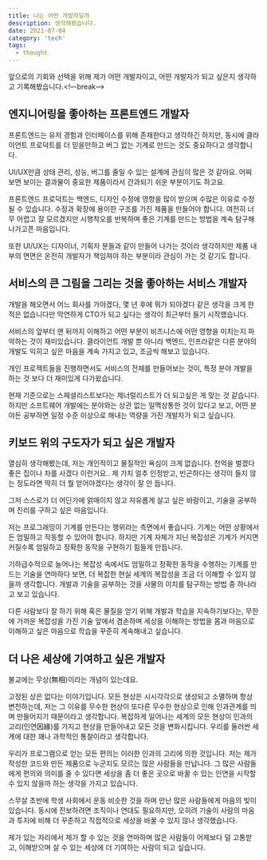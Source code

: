 ```yaml
---
title: 나는 어떤 개발자일까
description: 생각해봤습니다.
date: 2021-07-04
category: 'tech'
tags:
  - thought
---
```


앞으로의 기회와 선택을 위해 제가 어떤 개발자이고, 어떤 개발자가 되고 싶은지 생각하고 기록해봤습니다.<!–-break-–>

## 엔지니어링을 좋아하는 프론트엔드 개발자

프론트엔드는 유저 경험과 인터페이스를 위해 존재한다고 생각하긴 하지만, 동시에 클라이언트 프로덕트를 더 믿을만하고 버그 없는 기계로 만드는 것도 중요하다고 생각합니다.

UI/UX만큼 상태 관리, 성능, 버그를 줄일 수 있는 설계에 관심이 많은 것 같아요. 어찌 보면 보이는 결과물이 중요한 제품이라서 간과되기 쉬운 부분이기도 하고요.

프론트엔드 프로덕트는 백엔드, 디자인 수정에 영향을 많이 받으며 수많은 이유로 수정될 수 있습니다. 수정과 확장에 용이한 구조를 가진 제품을 만들어야 합니다. 여전히 너무 어렵고 잘 모르겠지만 시행착오를 반복하며 좋은 기계를 만드는 방법을 계속 탐구해 나가고픈 마음입니다.

또한 UI/UX는 디자이너, 기획자 분들과 같이 만들어 나가는 것이라 생각하지만 제품 내부의 면면은 온전히 개발자가 책임져야 하는 부분이라 관심이 가는 것 같기도 합니다.

## 서비스의 큰 그림을 그리는 것을 좋아하는 서비스 개발자

개발을 해오면서 어느 회사를 가야겠다, 몇 년 후에 뭐가 되야겠다 같은 생각을 크게 한 적은 없습니다만 막연하게 CTO가 되고 싶다는 생각이 최근부터 들기 시작했습니다.

서비스의 앞부터 맨 뒤까지 이해하고 어떤 부분이 비즈니스에 어떤 영향을 미치는지 파악하는 것이 재미있습니다. 클라이언트 개발 뿐 아니라 백엔드, 인프라같은 다른 분야의 개발도 익히고 싶은 마음을 계속 가지고 있고, 조금씩 해보고 있습니다.

개인 프로젝트들을 진행하면서도 서비스의 전체를 만들어보는 것이, 특정 분야 개발을 하는 것 보다 더 재미있게 다가왔습니다.

현재 기준으로는 스페셜리스트보다는 제너럴리스트가 더 되고싶은 게 맞는 것 같습니다. 하지만 소프트웨어 개발에는 분야와는 상관 없는 일맥상통한 것이 있다고 보고, 어떤 분야든 공부하면 일정 수준 이상으로 해내는 역량을 가진 개발자가 되고 싶습니다.

## 키보드 위의 구도자가 되고 싶은 개발자

열심히 생각해봤는데, 저는 개인적이고 물질적인 욕심이 크게 없습니다. 천억을 벌겠다 좋은 집이나 차를 사겠다 이런거요.. 제 가치 얼추 인정받고, 빈곤하다는 생각이 들지 않는 정도라면 딱히 더 뭘 얻어야겠다는 생각이 잘 안 듭니다.

그저 스스로가 더 어딘가에 얽매이지 않고 자유롭게 살고 싶은 바람이고, 기술을 공부하며 진리를 구하고 싶은 마음입니다.

저는 프로그래밍이 기계를 만든다는 행위라는 측면에서 좋습니다. 기계는 어떤 상황에서든 엄밀하고 작동할 수 있어야 합니다. 하지만 기계 자체가 지닌 복잡성은 기계가 커지면 커질수록 엄밀하고 정확한 동작을 구현하기 힘들게 만듭니다.

기하급수적으로 늘어나는 복잡성 속에서도 엄밀하고 정확한 동작을 수행하는 기계를 만드는 기술을 연마하다 보면, 더 복잡한 현실 세계의 복잡성을 조금 더 이해할 수 있지 않을까 생각합니다. 개발과 기술을 공부하는 것을 사물의 이치를 탐구하는 방법 중 하나라고 보고 있습니다.

다른 사람보다 잘 하기 위해 혹은 물질을 얻기 위해 개발과 학습을 지속하기보다는, 무한에 가까운 복잡성을 가진 기술 앞에서 겸손하며 세상을 이해하는 방법을 몸과 마음으로 이해하고 싶은 마음으로 학습을 꾸준히 계속해내고 싶습니다.

## 더 나은 세상에 기여하고 싶은 개발자

불교에는 무상(無相)이라는 개념이 있는데요.

고정된 상은 없다는 이야기입니다. 모든 현상은 시시각각으로 생성되고 소멸하며 항상 변천하는데, 저는 그 이유를 무수한 현상이 또다른 무수한 현상으로 인해 인과관계를 띄며 만들어지기 때문이라고 생각합니다. 복잡하게 일어나는 세계의 모든 현상이 인과의 고리(인연因緣)를 가지고 현상을 만들어내고 모든 것을 변화시킵니다. 우리를 둘러싼 세계에 대한 꽤나 과학적인 통찰이라고 생각합니다.

우리가 프로그램으로 얻는 모든 편의는 이러한 인과의 고리에 의한 것입니다. 저는 제가 작성한 코드와 만든 제품으로 누군지도 모르는 많은 사람들을 만납니다. 그 많은 사람들에게 편의와 의미를 줄 수 있다면 세상을 좀 더 좋은 곳으로 바꿀 수 있는 인연을 시작할 수 있지 않을까 하는 생각을 가지고 있습니다.

스무살 초반에 학생 사회에서 운동 비슷한 것을 하며 만난 많은 사람들에게 마음의 빚이 있습니다. 동시에 진보하려면 조직이나 연대도 필요하지만, 오히려 기술이 사람의 마음과 투지에 비해 더 꾸준하고 직접적으로 세상을 바꿀 수 있지 않나 생각했습니다.

제가 있는 자리에서 제가 할 수 있는 것을 연마하며 많은 사람들이 어제보다 덜 고통받고, 이해받으며 살 수 있는 세상에 더 기여하는 사람이 되고 싶습니다.
